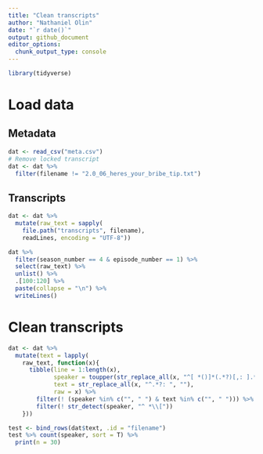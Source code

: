 ```yaml
---
title: "Clean transcripts"
author: "Nathaniel Olin"
date: "`r date()`"
output: github_document
editor_options: 
  chunk_output_type: console
---
```


```r
library(tidyverse)
```

# Load data

## Metadata

```r
dat <- read_csv("meta.csv")
# Remove locked transcript
dat <- dat %>%
  filter(filename != "2.0_06_heres_your_bribe_tip.txt")
```

## Transcripts

```r
dat <- dat %>%
  mutate(raw_text = sapply(
    file.path("transcripts", filename), 
    readLines, encoding = "UTF-8"))

dat %>%
  filter(season_number == 4 & episode_number == 1) %>%
  select(raw_text) %>%
  unlist() %>%
  .[100:120] %>%
  paste(collapse = "\n") %>%
  writeLines()
```

# Clean transcripts

```r
dat <- dat %>%
  mutate(text = lapply(
    raw_text, function(x){
      tibble(line = 1:length(x),
             speaker = toupper(str_replace_all(x, "^[ *()]*(.*?)[,: ].*", "\\1")),
             text = str_replace_all(x, "^.*?: ", ""),
             raw = x) %>%
        filter(! (speaker %in% c("", " ") & text %in% c("", " "))) %>%
        filter(! str_detect(speaker, "^ *\\["))
    }))
```

```r
test <- bind_rows(dat$text, .id = "filename")
test %>% count(speaker, sort = T) %>%
  print(n = 30)
```

